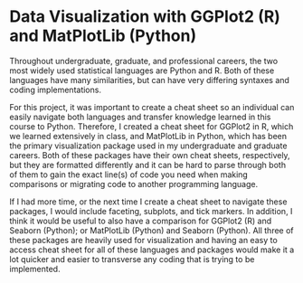 # **Data Visualization with GGPlot2 (R) and MatPlotLib (Python)**

Throughout undergraduate, graduate, and professional careers, the two
most widely used statistical languages are Python and R. Both of these
languages have many similarities, but can have very differing syntaxes
and coding implementations.

For this project, it was important to create a cheat sheet so an
individual can easily navigate both languages and transfer knowledge
learned in this course to Python. Therefore, I created a cheat sheet for
GGPlot2 in R, which we learned extensively in class, and MatPlotLib in
Python, which has been the primary visualization package used in my
undergraduate and graduate careers. Both of these packages have their
own cheat sheets, respectively, but they are formatted differently and
it can be hard to parse through both of them to gain the exact line(s)
of code you need when making comparisons or migrating code to another
programming language.

If I had more time, or the next time I create a cheat sheet to navigate
these packages, I would include faceting, subplots, and tick markers. In
addition, I think it would be useful to also have a comparison for
GGPlot2 (R) and Seaborn (Python); or MatPlotLib (Python) and Seaborn
(Python). All three of these packages are heavily used for visualization
and having an easy to access cheat sheet for all of these languages and
packages would make it a lot quicker and easier to transverse any coding
that is trying to be implemented.
